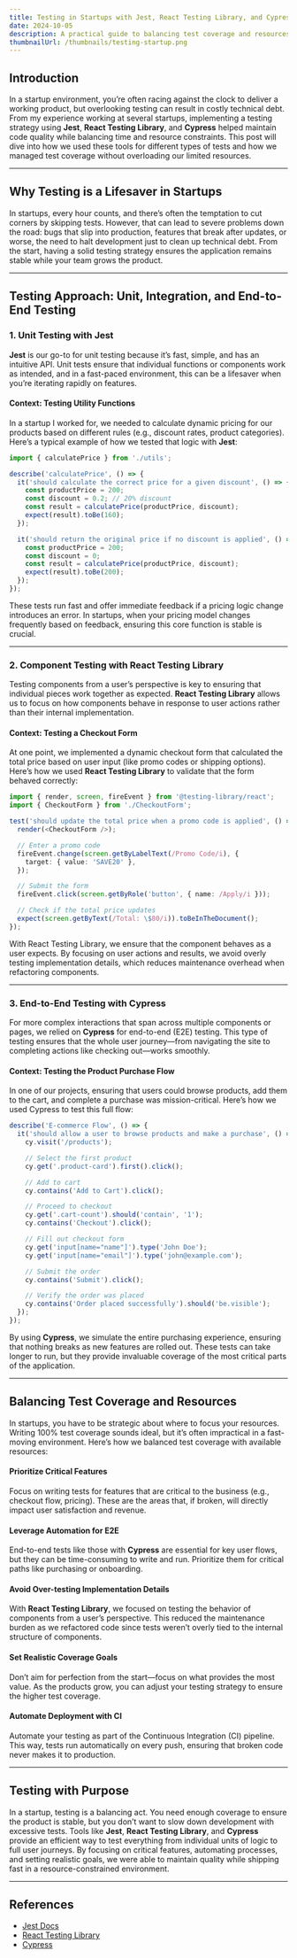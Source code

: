```yaml
---
title: Testing in Startups with Jest, React Testing Library, and Cypress
date: 2024-10-05
description: A practical guide to balancing test coverage and resources in startup projects.
thumbnailUrl: /thumbnails/testing-startup.png
---
```


## Introduction

In a startup environment, you’re often racing against the clock to deliver a working product, but overlooking testing can result in costly technical debt. From my experience working at several startups, implementing a testing strategy using **Jest**, **React Testing Library**, and **Cypress** helped maintain code quality while balancing time and resource constraints. This post will dive into how we used these tools for different types of tests and how we managed test coverage without overloading our limited resources.

---

## Why Testing is a Lifesaver in Startups

In startups, every hour counts, and there’s often the temptation to cut corners by skipping tests. However, that can lead to severe problems down the road: bugs that slip into production, features that break after updates, or worse, the need to halt development just to clean up technical debt. From the start, having a solid testing strategy ensures the application remains stable while your team grows the product.

---

## Testing Approach: Unit, Integration, and End-to-End Testing

### 1. Unit Testing with Jest

**Jest** is our go-to for unit testing because it’s fast, simple, and has an intuitive API. Unit tests ensure that individual functions or components work as intended, and in a fast-paced environment, this can be a lifesaver when you’re iterating rapidly on features.

#### Context: Testing Utility Functions

In a startup I worked for, we needed to calculate dynamic pricing for our products based on different rules (e.g., discount rates, product categories). Here’s a typical example of how we tested that logic with **Jest**:

```ts
import { calculatePrice } from './utils';

describe('calculatePrice', () => {
  it('should calculate the correct price for a given discount', () => {
    const productPrice = 200;
    const discount = 0.2; // 20% discount
    const result = calculatePrice(productPrice, discount);
    expect(result).toBe(160);
  });

  it('should return the original price if no discount is applied', () => {
    const productPrice = 200;
    const discount = 0;
    const result = calculatePrice(productPrice, discount);
    expect(result).toBe(200);
  });
});
```

These tests run fast and offer immediate feedback if a pricing logic change introduces an error. In startups, when your pricing model changes frequently based on feedback, ensuring this core function is stable is crucial.

---

### 2. Component Testing with React Testing Library

Testing components from a user’s perspective is key to ensuring that individual pieces work together as expected. **React Testing Library** allows us to focus on how components behave in response to user actions rather than their internal implementation.

#### Context: Testing a Checkout Form

At one point, we implemented a dynamic checkout form that calculated the total price based on user input (like promo codes or shipping options). Here’s how we used **React Testing Library** to validate that the form behaved correctly:

```ts
import { render, screen, fireEvent } from '@testing-library/react';
import { CheckoutForm } from './CheckoutForm';

test('should update the total price when a promo code is applied', () => {
  render(<CheckoutForm />);

  // Enter a promo code
  fireEvent.change(screen.getByLabelText(/Promo Code/i), {
    target: { value: 'SAVE20' },
  });

  // Submit the form
  fireEvent.click(screen.getByRole('button', { name: /Apply/i }));

  // Check if the total price updates
  expect(screen.getByText(/Total: \$80/i)).toBeInTheDocument();
});
```

With React Testing Library, we ensure that the component behaves as a user expects. By focusing on user actions and results, we avoid overly testing implementation details, which reduces maintenance overhead when refactoring components.

---

### 3. End-to-End Testing with Cypress

For more complex interactions that span across multiple components or pages, we relied on **Cypress** for end-to-end (E2E) testing. This type of testing ensures that the whole user journey—from navigating the site to completing actions like checking out—works smoothly.

#### Context: Testing the Product Purchase Flow

In one of our projects, ensuring that users could browse products, add them to the cart, and complete a purchase was mission-critical. Here’s how we used Cypress to test this full flow:

```ts
describe('E-commerce Flow', () => {
  it('should allow a user to browse products and make a purchase', () => {
    cy.visit('/products');

    // Select the first product
    cy.get('.product-card').first().click();

    // Add to cart
    cy.contains('Add to Cart').click();

    // Proceed to checkout
    cy.get('.cart-count').should('contain', '1');
    cy.contains('Checkout').click();

    // Fill out checkout form
    cy.get('input[name="name"]').type('John Doe');
    cy.get('input[name="email"]').type('john@example.com');

    // Submit the order
    cy.contains('Submit').click();

    // Verify the order was placed
    cy.contains('Order placed successfully').should('be.visible');
  });
});
```

By using **Cypress**, we simulate the entire purchasing experience, ensuring that nothing breaks as new features are rolled out. These tests can take longer to run, but they provide invaluable coverage of the most critical parts of the application.

---

## Balancing Test Coverage and Resources

In startups, you have to be strategic about where to focus your resources. Writing 100% test coverage sounds ideal, but it’s often impractical in a fast-moving environment. Here’s how we balanced test coverage with available resources:

#### Prioritize Critical Features

Focus on writing tests for features that are critical to the business (e.g., checkout flow, pricing). These are the areas that, if broken, will directly impact user satisfaction and revenue.

#### Leverage Automation for E2E

End-to-end tests like those with **Cypress** are essential for key user flows, but they can be time-consuming to write and run. Prioritize them for critical paths like purchasing or onboarding.

#### Avoid Over-testing Implementation Details

With **React Testing Library**, we focused on testing the behavior of components from a user’s perspective. This reduced the maintenance burden as we refactored code since tests weren’t overly tied to the internal structure of components.

#### Set Realistic Coverage Goals

Don’t aim for perfection from the start—focus on what provides the most value. As the products grow, you can adjust your testing strategy to ensure the higher test coverage.

#### Automate Deployment with CI

Automate your testing as part of the Continuous Integration (CI) pipeline. This way, tests run automatically on every push, ensuring that broken code never makes it to production.

---

## Testing with Purpose

In a startup, testing is a balancing act. You need enough coverage to ensure the product is stable, but you don’t want to slow down development with excessive tests. Tools like **Jest**, **React Testing Library**, and **Cypress** provide an efficient way to test everything from individual units of logic to full user journeys. By focusing on critical features, automating processes, and setting realistic goals, we were able to maintain quality while shipping fast in a resource-constrained environment.

---

## References

- [Jest Docs](https://jestjs.io/docs/getting-started)
- [React Testing Library](https://testing-library.com/docs/)
- [Cypress](https://docs.cypress.io/guides/overview/why-cypress)
